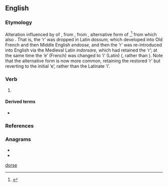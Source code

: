 ==English==

===Etymology===
Alteration influenced by {{etyl|ML.|en}} {{m|la|indorso|indorsare}} of {{etyl|enm|en}} {{m|enm|endosse}}, from {{etyl|fro|en}} {{m|fro|endosser||to put on back}}, from {{etyl|la|en}} {{m|la|dossum}}, alternative form of {{m|la|dorsum||back}},<ref>{{R:Online Etymology Dictionary}}</ref> from which also {{m|en|dorsal||of the back}}. That is, the ‘r’ was dropped in Latin ''dossum,'' which developed into Old French and then Middle English ''endosse,'' and then the ‘r’ was re-introduced into English via the Medieval Latin ''indorsare,'' which had retained the ‘r’; at the same time the ‘e’ (French) was changed to ‘i’ (Latin) ({{m|en|in-}}, rather than {{m|en|en-}}). Note that the alternative form {{m|en|endorse}} is now more common, retaining the restored ‘r’ but reverting to the initial ‘e’, rather than the Latinate ‘i’.

===Verb===
{{en-verb|indors}}

# {{lb|en|British|India|rare}} {{alternative form of|endorse|lang=en}}

====Derived terms====
* {{l|en|indorsement}}

===References===
<references/>

===Anagrams===
* {{l|en|rosined}}
* {{l|en|sordine}}

[[Category:English words prefixed with in-|dorse]]